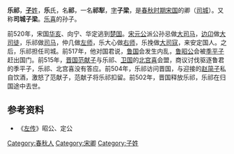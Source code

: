 {{Infobox 先秦人物
|名称= 乐祁
|图像=
|图说=
|姓=[[子姓|子]]
|氏=[[乐氏|乐]]
|名=祁
|字=子梁
|别名=
|别字=
|谥号=
|时代=春秋时期
|国家=
|身份=宋国司城
|出生=
|逝世=前502年
|在位=
|父=[[乐喜|乐喜]]的儿子
|母=
|正妻=
|妾=
|子女=[[乐溷|乐溷]]
|太子=
}}
'''乐祁'''{{BD||？|前502年||catIdx=Y}}，[[子姓|'''子'''姓]]，'''乐'''氏，名'''祁'''，一名'''祁犁'''，[[表字|字]]'''子梁'''，是[[春秋时期|春秋时期]][[宋国|宋国]]的卿（[[司城|司城]]）。又称'''司城子梁'''。[[乐喜|乐喜]]的孙子。

前520年，宋国[[华亥|华亥]]、向宁、华定逃到[[楚国|楚国]]。[[宋元公|宋元公]]派公孙忌做[[大司马|大司马]]，[[边卬|边卬]]做[[大司徒|大司徒]]，乐祁做[[司马|司马]]，仲几做[[左师|左师]]，乐大心做[[右师|右师]]，乐挽做[[大司寇|大司寇]]，来安定国人。之后，乐祁担任司城。前517年，他对国君说，[[鲁国|鲁国]]会发生内乱，[[鲁昭公|鲁昭公]]会被[[季平子|季平子]]赶出国门。前515年，[[晋国|晋国]][[范献子|范献子]]与乐祁、[[卫国|卫国]]的[[北宫喜|北宫喜]]会盟，商议讨伐驱逐鲁君的季平子，乐祁、北宫喜没有答应。前504年，乐祁访问晋国，与迎接的[[赵简子|赵简子]]私自饮酒，激怒了范献子，范献子将乐祁扣留。前502年，晋国释放乐祁，乐祁在归国途中去世。

== 参考资料 ==
*《[[左传|左传]]》昭公、定公
[[Category:春秋人|Category:春秋人]]
[[Category:宋卿|Category:宋卿]]
[[Category:子姓|Category:子姓]]